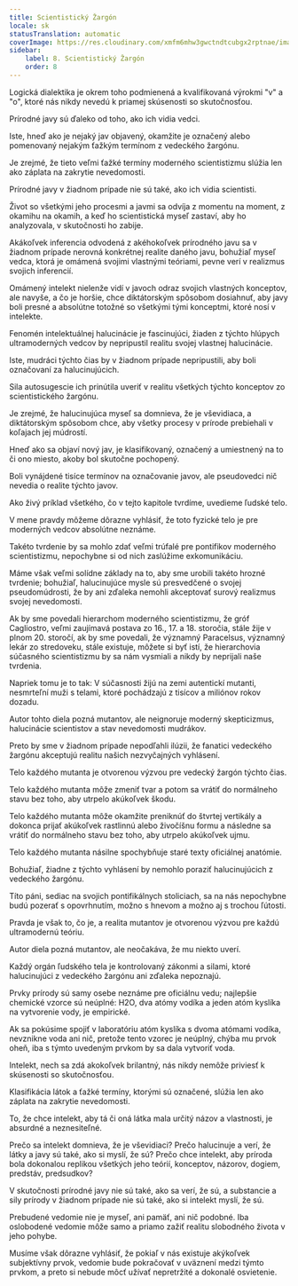 ```yaml
---
title: Scientistický Žargón
locale: sk
statusTranslation: automatic
coverImage: https://res.cloudinary.com/xmfm6mhw3gwctndtcubgx2rptnae/image/upload/v1741354419/small_cover_la_gran_rebelion_28716e29d2.webp
sidebar:
    label: 8. Scientistický Žargón
    order: 8
---
```

Logická dialektika je okrem toho podmienená a kvalifikovaná výrokmi "v" a "o", ktoré nás nikdy nevedú k priamej skúsenosti so skutočnosťou.

Prírodné javy sú ďaleko od toho, ako ich vidia vedci.

Iste, hneď ako je nejaký jav objavený, okamžite je označený alebo pomenovaný nejakým ťažkým termínom z vedeckého žargónu.

Je zrejmé, že tieto veľmi ťažké termíny moderného scientistizmu slúžia len ako záplata na zakrytie nevedomosti.

Prírodné javy v žiadnom prípade nie sú také, ako ich vidia scientisti.

Život so všetkými jeho procesmi a javmi sa odvíja z momentu na moment, z okamihu na okamih, a keď ho scientistická myseľ zastaví, aby ho analyzovala, v skutočnosti ho zabije.

Akákoľvek inferencia odvodená z akéhokoľvek prírodného javu sa v žiadnom prípade nerovná konkrétnej realite daného javu, bohužiaľ myseľ vedca, ktorá je omámená svojimi vlastnými teóriami, pevne verí v realizmus svojich inferencií.

Omámený intelekt nielenže vidí v javoch odraz svojich vlastných konceptov, ale navyše, a čo je horšie, chce diktátorským spôsobom dosiahnuť, aby javy boli presné a absolútne totožné so všetkými tými konceptmi, ktoré nosí v intelekte.

Fenomén intelektuálnej halucinácie je fascinujúci, žiaden z týchto hlúpych ultramoderných vedcov by nepripustil realitu svojej vlastnej halucinácie.

Iste, mudráci týchto čias by v žiadnom prípade nepripustili, aby boli označovaní za halucinujúcich.

Sila autosugescie ich prinútila uveriť v realitu všetkých týchto konceptov zo scientistického žargónu.

Je zrejmé, že halucinujúca myseľ sa domnieva, že je vševidiaca, a diktátorským spôsobom chce, aby všetky procesy v prírode prebiehali v koľajach jej múdrostí.

Hneď ako sa objaví nový jav, je klasifikovaný, označený a umiestnený na to či ono miesto, akoby bol skutočne pochopený.

Boli vynájdené tisíce termínov na označovanie javov, ale pseudovedci nič nevedia o realite týchto javov.

Ako živý príklad všetkého, čo v tejto kapitole tvrdíme, uvedieme ľudské telo.

V mene pravdy môžeme dôrazne vyhlásiť, že toto fyzické telo je pre moderných vedcov absolútne neznáme.

Takéto tvrdenie by sa mohlo zdať veľmi trúfalé pre pontifikov moderného scientistizmu, nepochybne si od nich zaslúžime exkomunikáciu.

Máme však veľmi solídne základy na to, aby sme urobili takéto hrozné tvrdenie; bohužiaľ, halucinujúce mysle sú presvedčené o svojej pseudomúdrosti, že by ani zďaleka nemohli akceptovať surový realizmus svojej nevedomosti.

Ak by sme povedali hierarchom moderného scientistizmu, že gróf Cagliostro, veľmi zaujímavá postava zo 16., 17. a 18. storočia, stále žije v plnom 20. storočí, ak by sme povedali, že významný Paracelsus, významný lekár zo stredoveku, stále existuje, môžete si byť istí, že hierarchovia súčasného scientistizmu by sa nám vysmiali a nikdy by neprijali naše tvrdenia.

Napriek tomu je to tak: V súčasnosti žijú na zemi autentickí mutanti, nesmrteľní muži s telami, ktoré pochádzajú z tisícov a miliónov rokov dozadu.

Autor tohto diela pozná mutantov, ale neignoruje moderný skepticizmus, halucinácie scientistov a stav nevedomosti mudrákov.

Preto by sme v žiadnom prípade nepodľahli ilúzii, že fanatici vedeckého žargónu akceptujú realitu našich nezvyčajných vyhlásení.

Telo každého mutanta je otvorenou výzvou pre vedecký žargón týchto čias.

Telo každého mutanta môže zmeniť tvar a potom sa vrátiť do normálneho stavu bez toho, aby utrpelo akúkoľvek škodu.

Telo každého mutanta môže okamžite preniknúť do štvrtej vertikály a dokonca prijať akúkoľvek rastlinnú alebo živočíšnu formu a následne sa vrátiť do normálneho stavu bez toho, aby utrpelo akúkoľvek ujmu.

Telo každého mutanta násilne spochybňuje staré texty oficiálnej anatómie.

Bohužiaľ, žiadne z týchto vyhlásení by nemohlo poraziť halucinujúcich z vedeckého žargónu.

Títo páni, sediac na svojich pontifikálnych stoliciach, sa na nás nepochybne budú pozerať s opovrhnutím, možno s hnevom a možno aj s trochou ľútosti.

Pravda je však to, čo je, a realita mutantov je otvorenou výzvou pre každú ultramodernú teóriu.

Autor diela pozná mutantov, ale neočakáva, že mu niekto uverí.

Každý orgán ľudského tela je kontrolovaný zákonmi a silami, ktoré halucinujúci z vedeckého žargónu ani zďaleka nepoznajú.

Prvky prírody sú samy osebe neznáme pre oficiálnu vedu; najlepšie chemické vzorce sú neúplné: H2O, dva atómy vodíka a jeden atóm kyslíka na vytvorenie vody, je empirické.

Ak sa pokúsime spojiť v laboratóriu atóm kyslíka s dvoma atómami vodíka, nevznikne voda ani nič, pretože tento vzorec je neúplný, chýba mu prvok oheň, iba s týmto uvedeným prvkom by sa dala vytvoriť voda.

Intelekt, nech sa zdá akokoľvek brilantný, nás nikdy nemôže priviesť k skúsenosti so skutočnosťou.

Klasifikácia látok a ťažké termíny, ktorými sú označené, slúžia len ako záplata na zakrytie nevedomosti.

To, že chce intelekt, aby tá či oná látka mala určitý názov a vlastnosti, je absurdné a neznesiteľné.

Prečo sa intelekt domnieva, že je vševidiaci? Prečo halucinuje a verí, že látky a javy sú také, ako si myslí, že sú? Prečo chce intelekt, aby príroda bola dokonalou replikou všetkých jeho teórií, konceptov, názorov, dogiem, predstáv, predsudkov?

V skutočnosti prírodné javy nie sú také, ako sa verí, že sú, a substancie a sily prírody v žiadnom prípade nie sú také, ako si intelekt myslí, že sú.

Prebudené vedomie nie je myseľ, ani pamäť, ani nič podobné. Iba oslobodené vedomie môže samo a priamo zažiť realitu slobodného života v jeho pohybe.

Musíme však dôrazne vyhlásiť, že pokiaľ v nás existuje akýkoľvek subjektívny prvok, vedomie bude pokračovať v uväznení medzi týmto prvkom, a preto si nebude môcť užívať nepretržité a dokonalé osvietenie.

